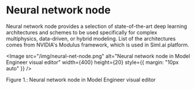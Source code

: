
# Neural network node

Neural network node provides a selection of state-of-the-art deep learning architectures 
and schemes to be used specifically for complex multiphysics, data-driven, or hybrid
modeling. List of the architectures comes from NVIDIA's Modulus framework, which is used
in Siml.ai platform.

<Image
    src="/img/neural-net-node.png"
    alt="Neural network node in Model Engineer visual editor"
    width={400}
    height={20}
    style={{ margin: "10px auto" }}
/>
<figcaption style={{ textAlign: "center", fontSize: "0.7rem", marginBottom: "1rem" }}>
    Figure 1.: Neural network node in Model Engineer visual editor
</figcaption>